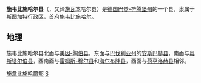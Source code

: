 {{德国县级行政单位
| 县徽图 = Image:Wappen Landkreis Schwaebisch Hall.svg
| 在德国内的位置图 = Image:Lage des Landkreises Schwaebisch Hall in Deutschland.png
| 所属联邦州 = 巴登-符腾堡州
| 所属行政区 = 斯图加特行政区
| 首府 = 施韦比施哈尔
| 面积 = 1484.06
| 人口 = 196,761
| 统计时间 = 2019年12月31日
| 人口密度 = 130
| 汽车牌号 = SHA
| 下设城镇 = 9个市、21个镇
| 政府地址 = Münzstraße 1<br />74523 Schwäbisch Hall
| 政府网站 = www.landkreis-schwaebisch-hall.de
| 在州内的位置图 = Image:Baden_wuerttemberg_sha.png
|}}

'''施韦比施哈尔县'''（{{lang-de|Landkreis Schwäbisch Hall}}，又译[[施瓦本|施瓦本]]哈尔县）是[[德国|德国]][[巴登-符腾堡州|巴登-符腾堡州]]的一个县，隶属于[[斯图加特行政区|斯图加特行政区]]，首府[[施韦比施哈尔|施韦比施哈尔]]。

== 地理 ==
施韦比施哈尔县北面与[[美因-陶伯县|美因-陶伯县]]，东面与[[巴伐利亚州|巴伐利亚州]]的[[安斯巴赫县|安斯巴赫县]]，南面与[[奥斯塔尔伯县|奥斯塔尔伯县]]，西南面与[[雷姆斯-穆尔县|雷姆斯-穆尔县]]和[[海尔布隆县|海尔布隆县]]，西面与[[荷亨洛赫县|荷亨洛赫县]]相邻。

{{巴登-符腾堡州行政区划}}
{{施韋比施哈爾郡行政區劃}}
{{Authority control}}

[[Category:施韋比施哈爾郡|]]
[[Category:巴登-符腾堡州的县|S]]